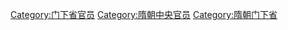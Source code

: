 [[Category:门下省官员|Category:门下省官员]]
[[Category:隋朝中央官员|Category:隋朝中央官员]]
[[Category:隋朝门下省|Category:隋朝门下省]]